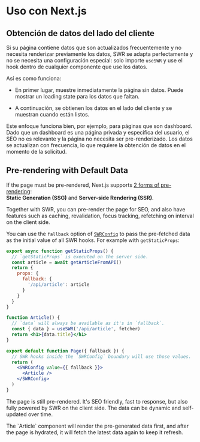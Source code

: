
# Uso con Next.js

## Obtención de datos del lado del cliente

Si su página contiene datos que son actualizados frecuentemente y no necesita
renderizar previamente los datos, SWR se adapta perfectamente y no se necesita
una configuración especial: solo importe `useSWR` y use el hook dentro de
cualquier componente que use los datos.

Así es como funciona:

- En primer lugar, muestre inmediatamente la página sin datos. Puede mostrar un
  loading state para los datos que faltan.

- A continuación, se obtienen los datos en el lado del cliente y se muestran
  cuando están listos.

Este enfoque funciona bien, por ejemplo, para páginas que son dashboard. Dado
que un dashboard es una página privada y específica del usuario, el SEO no es
relevante y la página no necesita ser pre-renderizado. Los datos se actualizan
con frecuencia, lo que requiere la obtención de datos en el momento de la
solicitud.

## Pre-rendering with Default Data

If the page must be pre-rendered, Next.js supports
[2 forms of pre-rendering](https://nextjs.org/docs/basic-features/data-fetching):  
**Static Generation (SSG)** and **Server-side Rendering (SSR)**.

Together with SWR, you can pre-render the page for SEO, and also have features
such as caching, revalidation, focus tracking, refetching on interval on the
client side.

You can use the `fallback` option of [`SWRConfig`](/docs/global-configuration)
to pass the pre-fetched data as the initial value of all SWR hooks. For example
with `getStaticProps`:

```jsx
export async function getStaticProps() {
  // `getStaticProps` is executed on the server side.
  const article = await getArticleFromAPI()
  return {
    props: {
      fallback: {
        '/api/article': article
      }
    }
  }
}

function Article() {
  // `data` will always be available as it's in `fallback`.
  const { data } = useSWR('/api/article', fetcher)
  return <h1>{data.title}</h1>
}

export default function Page({ fallback }) {
  // SWR hooks inside the `SWRConfig` boundary will use those values.
  return (
    <SWRConfig value={{ fallback }}>
      <Article />
    </SWRConfig>
  )
}
```

The page is still pre-rendered. It's SEO friendly, fast to response, but also
fully powered by SWR on the client side. The data can be dynamic and
self-updated over time.

<Callout>
  The `Article` component will render the pre-generated data first, and after
  the page is hydrated, it will fetch the latest data again to keep it refresh.
</Callout>
